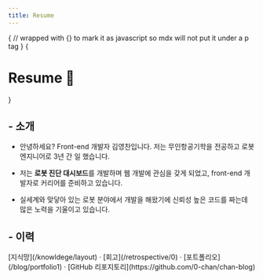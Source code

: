 ```yaml
---
title: Resume
---
```



{
// wrapped with {} to mark it as javascript so mdx will not put it under a p tag
}
{<h1 className="text-center font-extrabold md:text-5xl mt-8">Resume 📜</h1>}

<Bleed><Features/></Bleed>

## - 소개
- 안녕하세요? Front-end 개발자 김영찬입니다. 저는 무인항공기학을 전공하고 로봇 엔지니어로 3년 간 일 했습니다.  

- 저는 **로봇 진단 대시보드**를 개발하며 웹 개발에 관심을 갖게 되었고, front-end 개발자로 커리어를 준비하고 있습니다.  

- 실세계와 맞닿아 있는 로봇 분야에서 개발을 해왔기에 신뢰성 높은 코드를 짜는데 많은 노력을 기울이고 있습니다.

## - 이력


<div className="mt-16 mb-20 text-center">
  [지식망](/knowldege/layout) · [회고](/retrospective/0) · [포트폴리오](/blog/portfolio1) · [GitHub 리포지토리](https://github.com/0-chan/chan-blog)
</div>

